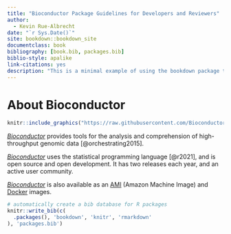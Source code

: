 ```yaml
--- 
title: "Bioconductor Package Guidelines for Developers and Reviewers"
author:
  - Kevin Rue-Albrecht
date: "`r Sys.Date()`"
site: bookdown::bookdown_site
documentclass: book
bibliography: [book.bib, packages.bib]
biblio-style: apalike
link-citations: yes
description: "This is a minimal example of using the bookdown package to write a book. The output format for this example is bookdown::gitbook."
---
```


# About Bioconductor {-}

```r
knitr::include_graphics("https://raw.githubusercontent.com/Bioconductor/BiocStickers/master/Bioconductor/Bioconductor.png")
```

[_Bioconductor_](https://bioconductor.org/) provides tools for the analysis and comprehension of high-throughput genomic data [@orchestrating2015].

[_Bioconductor_](https://bioconductor.org/) uses the <i class="fab fa-r-project"></i> statistical programming language [@r2021], and is open source and open development. It has two releases each year, and an active user community.

[_Bioconductor_](https://bioconductor.org/) is also available as an [AMI](https://bioconductor.org/help/bioconductor-cloud-ami/) (Amazon Machine Image) and [Docker](https://bioconductor.org/help/docker/) images.

```r
# automatically create a bib database for R packages
knitr::write_bib(c(
  .packages(), 'bookdown', 'knitr', 'rmarkdown'
), 'packages.bib')
```
